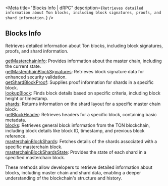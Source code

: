 
<Meta
  title="Blocks Info | dRPC"
  description={`Retrieves detailed information about Ton blocks, including block signatures, proofs, and shard information.`}
/>
## Blocks Info

Retrieves detailed information about Ton blocks, including block signatures, proofs, and shard information.

[getMasterchainInfo](/ton-api/blocksinfo/getMasterchainInfo): Provides information about the master chain, including the current state. \
[getMasterchainBlockSignatures](/ton-api/blocksinfo/getMasterchainBlockSignatures): Retrieves block signature data for enhanced security validation. \
[getShardBlockProof](/ton-api/blocksinfo/getShardBlockProof): Supplies proof information for shards in a specific block. \
[lookupBlock](/ton-api/blocksinfo/lookupBlock): Finds block details based on specific criteria, including block height or timestamp. \
[shards](/ton-api/blocksinfo/shards): Returns information on the shard layout for a specific master chain block. \
[getBlockHeader](/ton-api/blocksinfo/getBlockHeader): Retrieves headers for a specific block, containing basic metadata. \
[blocks](/ton-api/blocksinfo/blocks): Retrieves general block information from the TON blockchain, including block details like block ID, timestamp, and previous block reference. \
[masterchainBlockShards](/ton-api/blocksinfo/masterchainBlockShards): Fetches details of the shards associated with a specific masterchain block. \
[masterchainBlockShardsState](/ton-api/blocksinfo/masterchainBlockShardsState): Provides the state of each shard in a specified masterchain block.

These methods allow developers to retrieve detailed information about blocks, including master chain and shard data, enabling a deeper understanding of the blockchain's structure and history.

<Space h={16} />
<GetStarted />
